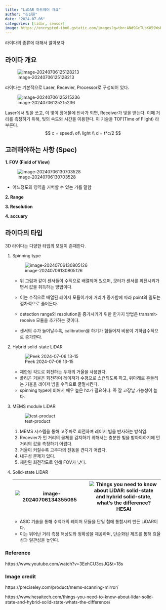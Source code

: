 ```yaml
---
title: "LiDAR 하드웨어 개요"
author: "김진원"
date: "2024-07-06"
categories: [lidar, sensor]
image: https://encrypted-tbn0.gstatic.com/images?q=tbn:ANd9GcTUbK059WsPhUyqiwZKiuppI5n98mJclFAzJFZEaHBR1nNUJkX5T9TJClpFZJENozLOtLM&usqp=CAU
---
```


라이다의 종류에 대해서 알아보자

## 라이다 개요

![image-20240706125128213](assets/image-20240706125128213.png)

라이다는 기본적으로 Laser, Recevier, Processor로 구성되어 있다.

![image-20240706125215236](assets/image-20240706125215236.png)

Laser에서 빛을 쏘고, 이 빛이 장애물에 반사가 되면, Receiver가 빛을 받는다. 이때 거리를 측정하기 위해, 빛의 속도와 시간을 이용한다. 이 기술을 TOF(Time of Flight) 라 부른다.
$$
c = speed\ of\ light \\
d = t*c/2
$$


## 고려해야하는 사항 (Spec)

**1. FOV (Field of View)**

![image-20240706130703528](assets/image-20240706130703528.png)

- 어느정도의 영역을 커버할 수 있는 가를 말함

**2. Range**

**3. Resolution**

**4. accuary**


## 라이다의 타입

3D 라이다는 다양한 타입의 모델이 존재한다.

1. Spinning type

   ![image-20240706130805126](assets/image-20240706130805126.png)

   - 위 그림과 같이 센서들이 수직으로 배열되어 있으며, 모터가 센서를 회전시켜가면서 값을 취득하는 방법이다.

   - 이는 수직으로 배열된 레이저 모듈이기에 거리가 증가함에 따라 point의 밀도는 점차적으로 줄어든다. 

   - detection range와 resolution을 증가시키기 위한 한가지 방법은 transmit-receive 모듈을 추가하는 것이다.

   - 센서의 수가 늘어날수록, calibration을 하기가 힘들어져 비용이 기하급수적으로 증가한다.

     

2. Hybrid solid-state LiDAR

   ![Peek 2024-07-06 13-15](assets/Peek 2024-07-06 13-15.gif)

   - 제한된 각도로 회전하는 두개의 거울을 사용한다.
   - 폴리곤 거울은 회전하며 레이저가 수평으로 스캔되도록 하고, 위아래로 흔들리는 거울을 레이저 빔을 수직으로 굴절시킨다.
   - spinning type에 비해서 매우 높은 hz가 필요하다. 즉 잘 고장날 가능성이 높다.



3. MEMS module LiDAR

   ![test-product](https://preciseley.com/wp-content/uploads/2021/10/test-product.png)

   1. MEMS 시스템을 통해 고주파로 회전하며 레이저 빔을 반사하는 방식임.
   2. Recevier가 먼 거리의 물체를 감지하기 위해서는 충분한 빛을 받아야하기에 먼 거리의 값을 측정하기 어렵다.
   3. 거울이 커질수록 고주파의 진동을 견디기 어렵다.
   4. 내구성 문제가 있다.
   5. 제한된 회전각도로 인해 FOV가 낮다.



4. Solid-state LiDAR

   | ![image-20240706134355065](assets/image-20240706134355065.png) | ![Things you need to know about LiDAR: solid-state and hybrid solid-state,  what's the difference?  HESAI](https://www.hesaitech.com/wp-content/uploads/2023/03/image-3-1024x697.png) |
   | ------------------------------------------------------------ | ------------------------------------------------------------ |

   - ASIC 기술을 통해 수백개의 레이저 모듈을 단일 칩에 통합시켜 만든 LiDAR이다.
   - 이는 뛰어난 거리 측정 해상도와 정확성을 제공하며, 단순화된 제조를 통해 효율성과 일관성을 높인다.



### Reference

https://www.youtube.com/watch?v=3EehCU3csJQ&t=18s



### Image credit

https://preciseley.com/product/mems-scanning-mirror/

https://www.hesaitech.com/things-you-need-to-know-about-lidar-solid-state-and-hybrid-solid-state-whats-the-difference/